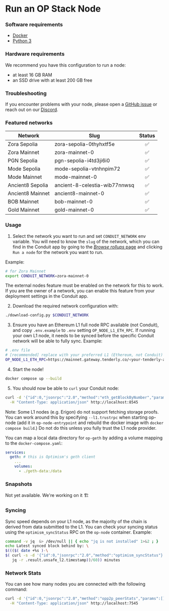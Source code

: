 

# Run an OP Stack Node

### Software requirements

- [Docker](https://docs.docker.com/desktop/)
- [Python 3](https://www.python.org/downloads/)

### Hardware requirements

We recommend you have this configuration to run a node:

- at least 16 GB RAM
- an SSD drive with at least 200 GB free

### Troubleshooting

If you encounter problems with your node, please open a [GitHub issue](https://github.com/conduitxyz/node/issues/new/choose) or reach out on our [Discord](https://discord.com/invite/X5Yn3NzVRh).

### Featured networks

| Network      | Slug                    | Status |
| ------------ | ----------------------- | :----: |
| Zora Sepolia | zora-sepolia-0thyhxtf5e |   ✅   |
| Zora Mainnet | zora-mainnet-0          |   ✅   |
| PGN Sepolia  | pgn-sepolia-i4td3ji6i0  |   ✅   |
| Mode Sepolia | mode-sepolia-vtnhnpim72 |   ✅   |
| Mode Mainnet | mode-mainnet-0	         |   ✅   |
| Ancient8 Sepolia | ancient-8-celestia-wib77nnwsq |   ✅   |
| Ancient8 Mainnet | ancient8-mainnet-0  |   ✅   |
| BOB Mainnet  | bob-mainnet-0           |   ✅   |
| Gold Mainnet | gold-mainnet-0          |   ✅   |

### Usage

1. Select the network you want to run and set `CONDUIT_NETWORK` env variable. You will need to know the `slug` of the network, which you can find in the Conduit app by going to the [*Browse rollups* page](https://app.conduit.xyz/browse-networks) and clicking `Run a node` for the network you want to run. 

Example:

```sh
# for Zora Mainnet
export CONDUIT_NETWORK=zora-mainnet-0
```

<Callout type="info" emoji="ℹ️">
  The external nodes feature must be enabled on the network for this to work. If you are the owner of a network, you can enable this feature from your deployment settings in the Conduit app.
</Callout>

2. Download the required network configuration with:

```sh
./download-config.py $CONDUIT_NETWORK
```

3. Ensure you have an Ethereum L1 full node RPC available (not Conduit), and copy `.env.example` to `.env` setting `OP_NODE_L1_ETH_RPC`. If running your own L1 node, it needs to be synced before the specific Conduit network will be able to fully sync. Example:

```sh
# .env file
# [recommended] replace with your preferred L1 (Ethereum, not Conduit) node RPC URL:
OP_NODE_L1_ETH_RPC=https://mainnet.gateway.tenderly.co/<your-tenderly-api-key>
```

4. Start the node!

```sh
docker compose up --build
```

5. You should now be able to `curl` your Conduit node:

```sh
curl -d '{"id":0,"jsonrpc":"2.0","method":"eth_getBlockByNumber","params":["latest",false]}' \
  -H "Content-Type: application/json" http://localhost:8545
```

Note: Some L1 nodes (e.g. Erigon) do not support fetching storage proofs. You can work around this by specifying `--l1.trustrpc` when starting op-node (add it in `op-node-entrypoint` and rebuild the docker image with `docker compose build`.) Do not do this unless you fully trust the L1 node provider.

You can map a local data directory for `op-geth` by adding a volume mapping to the `docker-compose.yaml`:

```yaml
services:
  geth: # this is Optimism's geth client
    ...
    volumes:
      - ./geth-data:/data
```

### Snapshots

Not yet available. We're working on it 🏗️

### Syncing

Sync speed depends on your L1 node, as the majority of the chain is derived from data submitted to the L1. You can check your syncing status using the `optimism_syncStatus` RPC on the `op-node` container. Example:

```sh
command -v jq  &> /dev/null || { echo "jq is not installed" 1>&2 ; }
echo Latest synced block behind by: \
$((($( date +%s )-\
$( curl -s -d '{"id":0,"jsonrpc":"2.0","method":"optimism_syncStatus"}' -H "Content-Type: application/json" http://localhost:7545 |
   jq -r .result.unsafe_l2.timestamp))/60)) minutes
```

### Network Stats

You can see how many nodes you are connected with the following command:

```sh
curl -d '{"id":0,"jsonrpc":"2.0","method":"opp2p_peerStats","params":[]}' \
  -H "Content-Type: application/json" http://localhost:7545
```
